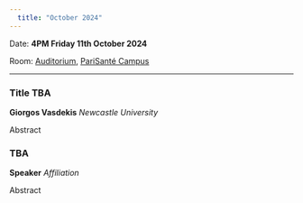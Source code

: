 ```yaml
---
  title: "October 2024"
---
```


Date: **4PM Friday 11th October 2024**

Room: [Auditorium](../psc_rooms.qmd), [PariSanté Campus](https://maps.app.goo.gl/cpFoxoZgbT6HCV6x9)

------------------------------------------------------------------------

### Title TBA

**Giorgos Vasdekis** *Newcastle University*

Abstract

### TBA

**Speaker** *Affiliation*

Abstract
